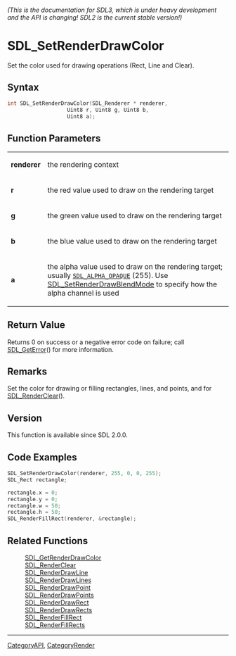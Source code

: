 ====== (This is the documentation for SDL3, which is under heavy development and the API is changing! SDL2 is the current stable version!) ======
= SDL_SetRenderDrawColor =

Set the color used for drawing operations (Rect, Line and Clear).

== Syntax ==

<syntaxhighlight lang='c'>
int SDL_SetRenderDrawColor(SDL_Renderer * renderer,
                   Uint8 r, Uint8 g, Uint8 b,
                   Uint8 a);
</syntaxhighlight>

== Function Parameters ==

{|
|'''renderer'''
|the rendering context
|-
|'''r'''
|the red value used to draw on the rendering target
|-
|'''g'''
|the green value used to draw on the rendering target
|-
|'''b'''
|the blue value used to draw on the rendering target
|-
|'''a'''
|the alpha value used to draw on the rendering target; usually <code>[[SDL_ALPHA_OPAQUE]]</code> (255). Use [[SDL_SetRenderDrawBlendMode]] to specify how the alpha channel is used
|}

== Return Value ==

Returns 0 on success or a negative error code on failure; call
[[SDL_GetError]]() for more information.

== Remarks ==

Set the color for drawing or filling rectangles, lines, and points, and for
[[SDL_RenderClear]]().

== Version ==

This function is available since SDL 2.0.0.

== Code Examples ==

<syntaxhighlight lang='c++'>
SDL_SetRenderDrawColor(renderer, 255, 0, 0, 255);
SDL_Rect rectangle;

rectangle.x = 0;
rectangle.y = 0;
rectangle.w = 50;
rectangle.h = 50;
SDL_RenderFillRect(renderer, &rectangle);
</syntaxhighlight>

== Related Functions ==

:[[SDL_GetRenderDrawColor]]
:[[SDL_RenderClear]]
:[[SDL_RenderDrawLine]]
:[[SDL_RenderDrawLines]]
:[[SDL_RenderDrawPoint]]
:[[SDL_RenderDrawPoints]]
:[[SDL_RenderDrawRect]]
:[[SDL_RenderDrawRects]]
:[[SDL_RenderFillRect]]
:[[SDL_RenderFillRects]]

----
[[CategoryAPI]], [[CategoryRender]]


